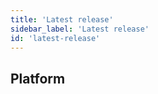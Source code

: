 ```yaml
---
title: 'Latest release'
sidebar_label: 'Latest release'
id: 'latest-release'
---
```



## Platform

<Grid container>
  <Grid item xs={12} md={12} sx={{padding: '1%'}}>
    <ReleaseCard
      blogLink="https://genesis.global/blog/genesis-release-8-5/"
      releaseNotesLink="/8/8.5/"
      imageName="Release-8.5.webp"
      imageAltText="8.5 Release"
    />
  </Grid>
</Grid>
